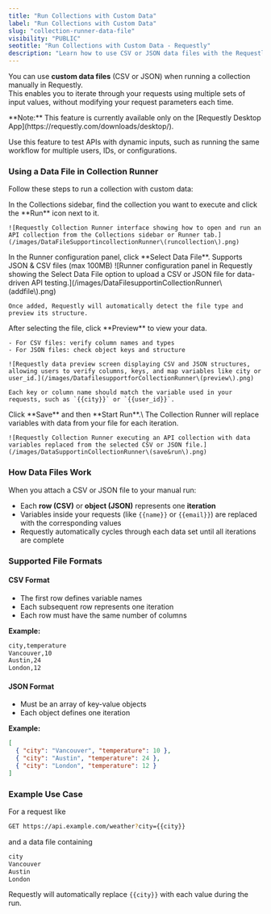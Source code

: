 ```yaml
---
title: "Run Collections with Custom Data"
label: "Run Collections with Custom Data"
slug: "collection-runner-data-file"
visibility: "PUBLIC"
seotitle: "Run Collections with Custom Data - Requestly"
description: "Learn how to use CSV or JSON data files with the Requestly Collection Runner to iterate requests with multiple input values."
---
```


You can use **custom data files** (CSV or JSON) when running a collection manually in Requestly.\
This enables you to iterate through your requests using multiple sets of input values, without modifying your request parameters each time.

<Note>
  **Note:** This feature is currently available only on the [Requestly Desktop App](https://requestly.com/downloads/desktop/).
</Note>

Use this feature to test APIs with dynamic inputs, such as running the same workflow for multiple users, IDs, or configurations.

### Using a Data File in Collection Runner

Follow these steps to run a collection with custom data:

<Steps>
  <Step title="Open Collection Runner">
    In the Collections sidebar, find the collection you want to execute and click the **Run** icon next to it.

    ![Requestly Collection Runner interface showing how to open and run an API collection from the Collections sidebar or Runner tab.](/images/DataFileSupportincollectionRunner\(runcollection\).png)
  </Step>
  <Step title="Select a Data File">
    In the Runner configuration panel, click **Select Data File**.

   <Note>
      Supports JSON & CSV files (max 100MB)
    </Note>
    ![Runner configuration panel in Requestly showing the Select Data File option to upload a CSV or JSON file for data-driven API testing.](/images/DataFilesupportinCollectionRunner\(addfile\).png)

    Once added, Requestly will automatically detect the file type and preview its structure.
  </Step>
  <Step title="Preview Data and Map Variables">
    After selecting the file, click **Preview** to view your data.

    - For CSV files: verify column names and types
    - For JSON files: check object keys and structure

    ![Requestly data preview screen displaying CSV and JSON structures, allowing users to verify columns, keys, and map variables like city or user_id.](/images/DatafilesupportforCollectionRunner\(preview\).png)

    Each key or column name should match the variable used in your requests, such as `{{city}}` or `{{user_id}}`.
  </Step>
  <Step title="Start the Run">
    Click **Save** and then **Start Run**.\
    The Collection Runner will replace variables with data from your file for each iteration.

    ![Requestly Collection Runner executing an API collection with data variables replaced from the selected CSV or JSON file.](/images/DataSupportinCollectionRunner\(save&run\).png)
  </Step>
</Steps>

### How Data Files Work

When you attach a CSV or JSON file to your manual run:

- Each **row (CSV)** or **object (JSON)** represents one **iteration**
- Variables inside your requests (like `{{name}}` or `{{email}}`) are replaced with the corresponding values
- Requestly automatically cycles through each data set until all iterations are complete

### Supported File Formats

#### CSV Format

- The first row defines variable names
- Each subsequent row represents one iteration
- Each row must have the same number of columns

**Example:**

```bash
city,temperature  
Vancouver,10  
Austin,24  
London,12
```

#### JSON Format

- Must be an array of key-value objects
- Each object defines one iteration

**Example:**

```json
[  
  { "city": "Vancouver", "temperature": 10 },  
  { "city": "Austin", "temperature": 24 },  
  { "city": "London", "temperature": 12 }  
]
```

### Example Use Case

For a request like

```bash
GET https://api.example.com/weather?city={{city}}
```

and a data file containing

```bash
city
Vancouver
Austin
London
```

Requestly will automatically replace `{{city}}` with each value during the run.